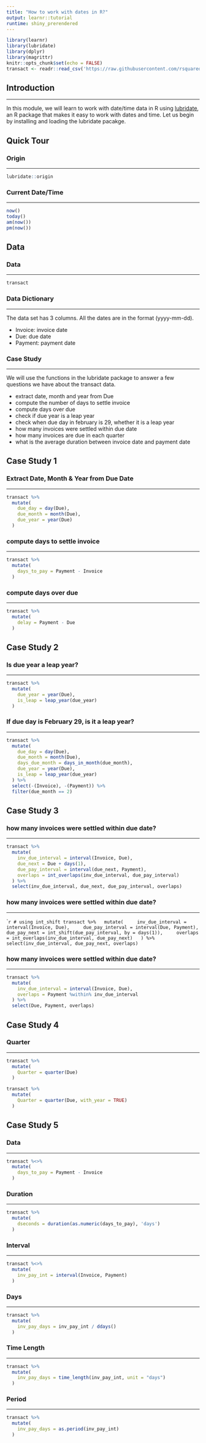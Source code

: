 ```yaml
---
title: "How to work with dates in R?"
output: learnr::tutorial
runtime: shiny_prerendered
---
```


```r
library(learnr)
library(lubridate)
library(dplyr)
library(magrittr)
knitr::opts_chunk$set(echo = FALSE)
transact <- readr::read_csv('https://raw.githubusercontent.com/rsquaredacademy/datasets/master/transact.csv')
```

## Introduction

<hr>

 In this module, we will learn to work with date/time data in R using [lubridate]( https://CRAN.R-project.org/package=lubridate), an R package that makes it easy to work with dates and time. Let us begin by installing and loading the lubridate pacakge.

## Quick Tour

### Origin

<hr>

```r
lubridate::origin
```

### Current Date/Time

<hr>

```r
now()
today()
am(now())  
pm(now())
```

## Data

### Data

<hr>

```r
transact
```

### Data Dictionary

<hr>

The data set has 3 columns. All the dates are in the format (yyyy-mm-dd).

- Invoice: invoice date 
- Due: due date
- Payment: payment date

### Case Study

<hr>

We will use the functions in the lubridate package to answer a few 
questions we have about the transact data.

- extract date, month and year from Due
- compute the number of days to settle invoice
- compute days over due
- check if due year is a leap year
- check when due day in february is 29, whether it is a leap year
- how many invoices were settled within due date
- how many invoices are due in each quarter
- what is the average duration between invoice date and payment date


## Case Study 1

### Extract Date, Month & Year from Due Date

<hr>

```r
transact %>%
  mutate(
    due_day = day(Due),
    due_month = month(Due),
    due_year = year(Due)
  )
```

### compute days to settle invoice

<hr>

```r
transact %>%
  mutate(
    days_to_pay = Payment - Invoice
  )
```

### compute days over due

<hr>

```r
transact %>%
  mutate(
    delay = Payment - Due
  )
```

## Case Study 2

### Is due year a leap year?

<hr>

```r
transact %>%
  mutate(
    due_year = year(Due),
    is_leap = leap_year(due_year)
  )
```

### If due day is February 29, is it a leap year?

<hr>

```r
transact %>%
  mutate(
    due_day = day(Due),
    due_month = month(Due),
    days_due_month = days_in_month(due_month),
    due_year = year(Due),
    is_leap = leap_year(due_year)
  ) %>%
  select(-(Invoice), -(Payment)) %>%
  filter(due_month == 2)
```

## Case Study 3

### how many invoices were settled within due date?

<hr>

```r
transact %>%
  mutate(
    inv_due_interval = interval(Invoice, Due),
    due_next = Due + days(1),
    due_pay_interval = interval(due_next, Payment),
    overlaps = int_overlaps(inv_due_interval, due_pay_interval)
  ) %>%
  select(inv_due_interval, due_next, due_pay_interval, overlaps)
```

### how many invoices were settled within due date?

<hr>

````r
# using int_shift
transact %>%
  mutate(
    inv_due_interval = interval(Invoice, Due),
    due_pay_interval = interval(Due, Payment),  
    due_pay_next = int_shift(due_pay_interval, by = days(1)),
    overlaps = int_overlaps(inv_due_interval, due_pay_next)
  ) %>%
  select(inv_due_interval, due_pay_next, overlaps)
```

### how many invoices were settled within due date?

<hr>

```r
transact %>%
  mutate(
    inv_due_interval = interval(Invoice, Due),
    overlaps = Payment %within% inv_due_interval
  ) %>%
  select(Due, Payment, overlaps)
```

## Case Study 4

### Quarter

<hr>

```r
transact %>%
  mutate(
    Quarter = quarter(Due)
  )
```

```r
transact %>%
  mutate(
    Quarter = quarter(Due, with_year = TRUE)
  )
```

## Case Study 5

### Data

<hr>

```r
transact %<>%
  mutate(
    days_to_pay = Payment - Invoice
  )
```

### Duration

<hr>

```r
transact %>%
  mutate(
    dseconds = duration(as.numeric(days_to_pay), 'days')
  )
```

### Interval

<hr>

```r
transact %<>%
  mutate(
    inv_pay_int = interval(Invoice, Payment)
  )
```

### Days

<hr>

```r
transact %>%
  mutate(
    inv_pay_days = inv_pay_int / ddays()
  )
```

### Time Length

<hr>

```r
transact %>%
  mutate(
    inv_pay_days = time_length(inv_pay_int, unit = "days")
  )
```

### Period

<hr>

```r
transact %>%
  mutate(
    inv_pay_days = as.period(inv_pay_int)
  )
```
